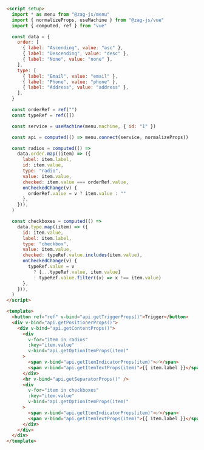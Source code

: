 ```html
<script setup>
  import * as menu from "@zag-js/menu"
  import { normalizeProps, useMachine } from "@zag-js/vue"
  import { computed, ref } from "vue"

  const data = {
    order: [
      { label: "Ascending", value: "asc" },
      { label: "Descending", value: "desc" },
      { label: "None", value: "none" },
    ],
    type: [
      { label: "Email", value: "email" },
      { label: "Phone", value: "phone" },
      { label: "Address", value: "address" },
    ],
  }

  const orderRef = ref("")
  const typeRef = ref([])

  const service = useMachine(menu.machine, { id: "1" })

  const api = computed(() => menu.connect(service, normalizeProps))

  const radios = computed(() =>
    data.order.map((item) => ({
      label: item.label,
      id: item.value,
      type: "radio",
      value: item.value,
      checked: item.value === orderRef.value,
      onCheckedChange(v) {
        orderRef.value = v ? item.value : ""
      },
    })),
  )

  const checkboxes = computed(() =>
    data.type.map((item) => ({
      id: item.value,
      label: item.label,
      type: "checkbox",
      value: item.value,
      checked: typeRef.value.includes(item.value),
      onCheckedChange(v) {
        typeRef.value = v
          ? [...typeRef.value, item.value]
          : typeRef.value.filter((x) => x !== item.value)
      },
    })),
  )
</script>

<template>
  <button ref="ref" v-bind="api.getTriggerProps()">Trigger</button>
  <div v-bind="api.getPositionerProps()">
    <div v-bind="api.getContentProps()">
      <div
        v-for="item in radios"
        :key="item.value"
        v-bind="api.getOptionItemProps(item)"
      >
        <span v-bind="api.getItemIndicatorProps(item)">✅</span>
        <span v-bind="api.getItemTextProps(item)">{{ item.label }}</span>
      </div>
      <hr v-bind="api.getSeparatorProps()" />
      <div
        v-for="item in checkboxes"
        :key="item.value"
        v-bind="api.getOptionItemProps(item)"
      >
        <span v-bind="api.getItemIndicatorProps(item)">✅</span>
        <span v-bind="api.getItemTextProps(item)">{{ item.label }}</span>
      </div>
    </div>
  </div>
</template>
```
